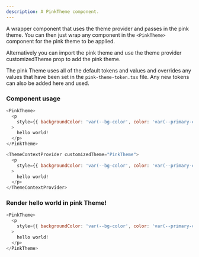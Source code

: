 ```yaml
---
description: A PinkTheme component.
---
```



A wrapper component that uses the theme provider and passes in the pink theme. You can then just wrap any component in the `<PinkTheme>` component for the pink theme to be applied.

Alternatively you can import the pink theme and use the theme provider customizedTheme prop to add the pink theme.

The pink Theme uses all of the default tokens and values and overrides any values that have been set in the `pink-theme-token.tsx` file. Any new tokens can also be added here and used.

### Component usage

```js
<PinkTheme>
  <p
    style={{ backgroundColor: 'var(--bg-color', color: 'var(--primary-color)' }}
  >
    hello world!
  </p>
</PinkTheme>
```

```js
<ThemeContextProvider customizedTheme="PinkTheme">
  <p
    style={{ backgroundColor: 'var(--bg-color', color: 'var(--primary-color)' }}
  >
    hello world!
  </p>
</ThemeContextProvider>
```

### Render hello world in pink Theme!

```js live
<PinkTheme>
  <p
    style={{ backgroundColor: 'var(--bg-color', color: 'var(--primary-color)' }}
  >
    hello world!
  </p>
</PinkTheme>
```
